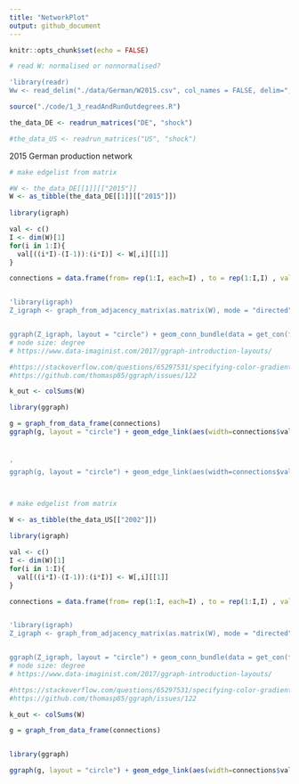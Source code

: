 ```yaml
---
title: "NetworkPlot"
output: github_document
---
```


```r
knitr::opts_chunk$set(echo = FALSE)
```

```r

# read W: normalised or nonnormalised?

'library(readr)
Ww <- read_delim("./data/German/W2015.csv", col_names = FALSE, delim=";")'

source("./code/1_3_readAndRunOutdegrees.R")

the_data_DE <- readrun_matrices("DE", "shock")

#the_data_US <- readrun_matrices("US", "shock")


```
2015 German production network

```r

# make edgelist from matrix

#W <- the_data_DE[[1]][["2015"]]
W <- as_tibble(the_data_DE[[1]][["2015"]])
  
library(igraph)

val <- c()
I <- dim(W)[1]
for(i in 1:I){
  val[((i*I)-(I-1)):(i*I)] <- W[,i][[1]]
}

connections = data.frame(from= rep(1:I, each=I) , to = rep(1:I,I) , value= val)


'library(igraph)
Z_igraph <- graph_from_adjacency_matrix(as.matrix(W), mode = "directed", weighted=TRUE)


ggraph(Z_igraph, layout = "circle") + geom_conn_bundle(data = get_con(from = connections$from, to = connections$to, col=connections$value), alpha = 0.1)  + geom_node_point() + coord_fixed() + scale_edge_color_continuous(low="skyblue", high="darkviolet")'
# node size: degree
# https://www.data-imaginist.com/2017/ggraph-introduction-layouts/

#https://stackoverflow.com/questions/65297531/specifying-color-gradient-for-connection-bundles-in-ggraph
#https://github.com/thomasp85/ggraph/issues/122

k_out <- colSums(W)

library(ggraph)

g = graph_from_data_frame(connections)
ggraph(g, layout = "circle") + geom_edge_link(aes(width=connections$value, alpha=connections$value),arrow = arrow(length = unit(1, "mm")),end_cap = circle(2, "mm"))  + geom_node_point(aes(size=k_out), shape=21, fill="white") + geom_node_text(aes(label=1:I, size=k_out/7))+ coord_fixed() + scale_edge_width(range=c(0.01,1)) + scale_edge_alpha(range = c(0.01, 1)) + theme_graph(background = "white")



'
ggraph(g, layout = "circle") + geom_edge_link(aes(width=connections$value, alpha=connections$value),arrow = arrow(length = unit(1, "mm")),end_cap = circle(2, "mm"))  + geom_node_point(aes(size=k_out), shape=21, fill="white") + geom_node_text(aes(label=1:I, size=k_out/7))+ coord_fixed() + scale_edge_width(range=c(0.01,1)) + scale_edge_alpha(range = c(0.01, 1)) + theme_graph(background = "white")'




```


```r

# make edgelist from matrix

W <- as_tibble(the_data_US[["2002"]])
  
library(igraph)

val <- c()
I <- dim(W)[1]
for(i in 1:I){
  val[((i*I)-(I-1)):(i*I)] <- W[,i][[1]]
}

connections = data.frame(from= rep(1:I, each=I) , to = rep(1:I,I) , value= val)


'library(igraph)
Z_igraph <- graph_from_adjacency_matrix(as.matrix(W), mode = "directed", weighted=TRUE)


ggraph(Z_igraph, layout = "circle") + geom_conn_bundle(data = get_con(from = connections$from, to = connections$to, col=connections$value), alpha = 0.1)  + geom_node_point() + coord_fixed() + scale_edge_color_continuous(low="skyblue", high="darkviolet")'
# node size: degree
# https://www.data-imaginist.com/2017/ggraph-introduction-layouts/

#https://stackoverflow.com/questions/65297531/specifying-color-gradient-for-connection-bundles-in-ggraph
#https://github.com/thomasp85/ggraph/issues/122

k_out <- colSums(W)

g = graph_from_data_frame(connections)


library(ggraph)

ggraph(g, layout = "circle") + geom_edge_link(aes(width=connections$value, alpha=connections$value),arrow = arrow(length = unit(1, "mm")),end_cap = circle(2, "mm"))  + geom_node_point(aes(size=k_out), shape=21, fill="white") + geom_node_text(aes(label=1:I, size=k_out/7))+ coord_fixed() + scale_edge_width(range=c(0.01,1)) + scale_edge_alpha(range = c(0.01, 1)) + theme_graph(background = "white")




```




